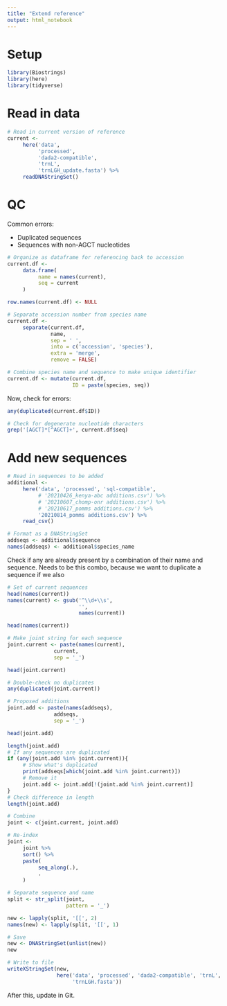 ```yaml
---
title: "Extend reference"
output: html_notebook
---
```


# Setup
```r
library(Biostrings)
library(here)
library(tidyverse)
```

# Read in data
```r
# Read in current version of reference
current <- 
     here('data', 
          'processed', 
          'dada2-compatible', 
          'trnL', 
          'trnLGH_update.fasta') %>% 
     readDNAStringSet()
```

# QC

Common errors:

- Duplicated sequences
- Sequences with non-AGCT nucleotides

```r
# Organize as dataframe for referencing back to accession
current.df <- 
     data.frame(
          name = names(current),
          seq = current
     ) 

row.names(current.df) <- NULL
```

```r
# Separate accession number from species name
current.df <- 
     separate(current.df,
              name,
              sep = ' ',
              into = c('accession', 'species'),
              extra = 'merge',
              remove = FALSE)
```

```r
# Combine species name and sequence to make unique identifier
current.df <- mutate(current.df,
                     ID = paste(species, seq))
```

Now, check for errors:

```r
any(duplicated(current.df$ID))
```

```r
# Check for degenerate nucleotide characters
grep('[AGCT]*[^AGCT]+', current.df$seq)
```

# Add new sequences

```r
# Read in sequences to be added
additional <- 
     here('data', 'processed', 'sql-compatible', 
          # '20210426_kenya-abc additions.csv') %>%
          # '20210607_chomp-onr additions.csv') %>%
          # '20210617_pomms additions.csv') %>%
          '20210814_pomms additions.csv') %>%
     read_csv()

# Format as a DNAStringSet
addseqs <- additional$sequence
names(addseqs) <- additional$species_name
```

Check if any are already present by a combination of their name and sequence. Needs to be this combo, because we want to duplicate a sequence if we also 
```r
# Set of current sequences
head(names(current))
names(current) <- gsub('^\\d+\\s', 
                       '',
                       names(current))

head(names(current))
```

```r
# Make joint string for each sequence
joint.current <- paste(names(current), 
               current, 
               sep = '_')

head(joint.current)
```

```r
# Double-check no duplicates
any(duplicated(joint.current))
```

```r
# Proposed additions
joint.add <- paste(names(addseqs), 
               addseqs, 
               sep = '_')

head(joint.add)
```

```r
length(joint.add)
# If any sequences are duplicated
if (any(joint.add %in% joint.current)){
     # Show what's duplicated
     print(addseqs[which(joint.add %in% joint.current)])
     # Remove it
     joint.add <- joint.add[!(joint.add %in% joint.current)]
}
# Check difference in length
length(joint.add)
```

```r
# Combine
joint <- c(joint.current, joint.add)
```

```r
# Re-index
joint <- 
     joint %>% 
     sort() %>% 
     paste(
          seq_along(.),
          .
     )
```

```r
# Separate sequence and name
split <- str_split(joint, 
                   pattern = '_')

new <- lapply(split, '[[', 2)
names(new) <- lapply(split, '[[', 1)
```


```r
# Save
new <- DNAStringSet(unlist(new))
new
```

```r
# Write to file
writeXStringSet(new,
                here('data', 'processed', 'dada2-compatible', 'trnL',
                     'trnLGH.fasta'))
```

After this, update in Git.